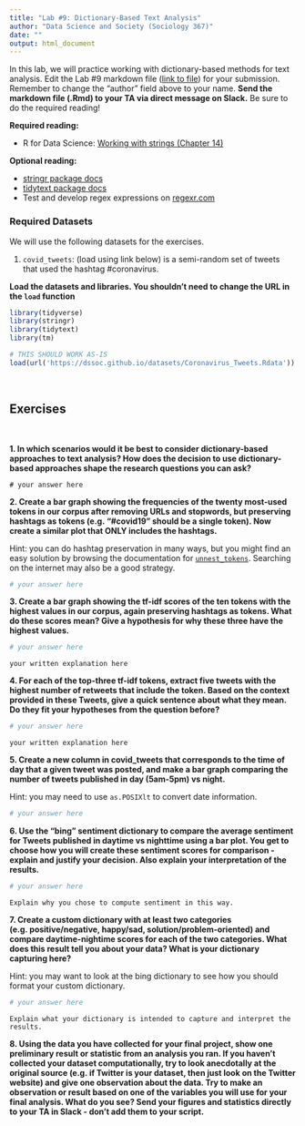 ```yaml
---
title: "Lab #9: Dictionary-Based Text Analysis"
author: "Data Science and Society (Sociology 367)"
date: ""
output: html_document
---
```


In this lab, we will practice working with dictionary-based methods for text analysis. Edit the Lab #9 markdown file ([link to file](/assignments/Lab_9.Rmd)) for your submission. Remember to change the "author" field above to your name. **Send the markdown file (.Rmd) to your TA via direct message on Slack.** Be sure to do the required reading!

**Required reading:** 

* R for Data Science: [Working with strings (Chapter 14)](https://r4ds.had.co.nz/strings.html)


**Optional reading:** 

* [stringr package docs](https://www.rdocumentation.org/packages/stringr/versions/1.4.0)
* [tidytext package docs](https://www.rdocumentation.org/packages/tidytext/versions/0.2.6)
* Test and develop regex expressions on [regexr.com](https://regexr.com/)



### Required Datasets

We will use the following datasets for the exercises.

(1) `covid_tweets`: (load using link below) is a semi-random set of tweets that used the hashtag #coronavirus.


**Load the datasets and libraries. You shouldn't need to change the URL in the `load` function**
```r
library(tidyverse)
library(stringr)
library(tidytext)
library(tm)

# THIS SHOULD WORK AS-IS
load(url('https://dssoc.github.io/datasets/Coronavirus_Tweets.Rdata'))
```
<br/>



## Exercises
<br/>


**1. In which scenarios would it be best to consider dictionary-based approaches to text analysis? How does the decision to use dictionary-based approaches shape the research questions you can ask?**
```
# your answer here
```


**2. Create a bar graph showing the frequencies of the twenty most-used tokens in our corpus after removing URLs and stopwords, but preserving hashtags as tokens (e.g. "#covid19" should be a single token). Now create a similar plot that ONLY includes the hashtags.**

Hint: you can do hashtag preservation in many ways, but you might find an easy solution by browsing the documentation for [`unnest_tokens`](https://www.rdocumentation.org/packages/tidytext/versions/0.2.6/topics/unnest_tokens
). Searching on the internet may also be a good strategy.
```r
# your answer here
```

**3. Create a bar graph showing the tf-idf scores of the ten tokens with the highest values in our corpus, again preserving hashtags as tokens. What do these scores mean? Give a hypothesis for why these three have the highest values.**
```r
# your answer here
```
```
your written explanation here
```

**4. For each of the top-three tf-idf tokens, extract five tweets with the highest number of retweets that include the token. Based on the context provided in these Tweets, give a quick sentence about what they mean. Do they fit your hypotheses from the question before?**
```r
# your answer here
```
```
your written explanation here
```


**5. Create a new column in covid_tweets that corresponds to the time of day that a given tweet was posted, and make a bar graph comparing the number of tweets published in day (5am-5pm) vs night.**

Hint: you may need to use `as.POSIXlt` to convert date information.
```r
# your answer here
```


**6. Use the "bing" sentiment dictionary to compare the average sentiment for Tweets published in daytime vs nighttime using a bar plot. You get to choose how you will create these sentiment scores for comparison - explain and justify your decision. Also explain your interpretation of the results.**
```r
# your answer here
```
```
Explain why you chose to compute sentiment in this way.
```

**7. Create a custom dictionary with at least two categories (e.g. positive/negative, happy/sad, solution/problem-oriented) and compare daytime-nightime scores for each of the two categories. What does this result tell you about your data? What is your dictionary capturing here?**

Hint: you may want to look at the bing dictionary to see how you should format your custom dictionary.
```r
# your answer here
```
```
Explain what your dictionary is intended to capture and interpret the results.
```

**8. Using the data you have collected for your final project, show one preliminary result or statistic from an analysis you ran. If you haven't collected your dataset computationally, try to look anecdotally at the original source (e.g. if Twitter is your dataset, then just look on the Twitter website) and give one observation about the data. Try to make an observation or result based on one of the variables you will use for your final analysis. What do you see? Send your figures and statistics directly to your TA in Slack - don't add them to your script.**


